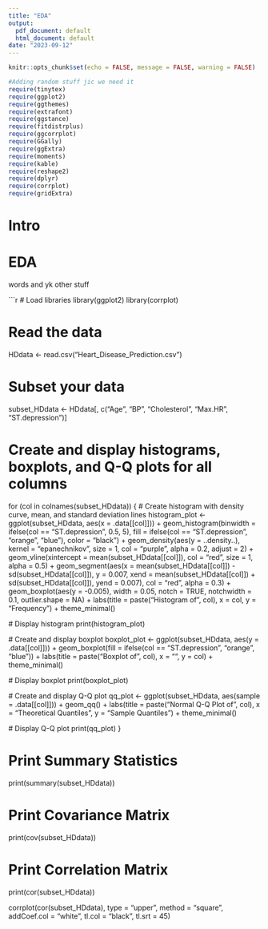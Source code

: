 ---
title: "EDA"
output:
  pdf_document: default
  html_document: default
date: "2023-09-12"
---

```{r setup, include=FALSE}
knitr::opts_chunk$set(echo = FALSE, message = FALSE, warning = FALSE)

```

```{r}
#Adding random stuff jic we need it
require(tinytex)
require(ggplot2)
require(ggthemes)
require(extrafont)
require(ggstance)
require(fitdistrplus)
require(ggcorrplot)
require(GGally)
require(ggExtra)
require(moments)
require(kable)
require(reshape2)
require(dplyr)
require(corrplot)
require(gridExtra)

```

# Intro

# EDA

words and yk other stuff

```{r}
# Load libraries
library(ggplot2)
library(corrplot)

# Read the data
HDdata <- read.csv("Heart_Disease_Prediction.csv")

# Subset your data
subset_HDdata <- HDdata[, c("Age", "BP", "Cholesterol", "Max.HR", "ST.depression")]

# Create and display histograms, boxplots, and Q-Q plots for all columns
for (col in colnames(subset_HDdata)) {
  # Create histogram with density curve, mean, and standard deviation lines
  histogram_plot <- ggplot(subset_HDdata, aes(x = .data[[col]])) +
    geom_histogram(binwidth = ifelse(col == "ST.depression", 0.5, 5), fill = ifelse(col == "ST.depression", "orange", "blue"), color = "black") +
    geom_density(aes(y = ..density..), kernel = "epanechnikov", size = 1, col = "purple", alpha = 0.2, adjust = 2) +
    geom_vline(xintercept = mean(subset_HDdata[[col]]), col = "red", size = 1, alpha = 0.5) +
    geom_segment(aes(x = mean(subset_HDdata[[col]]) - sd(subset_HDdata[[col]]), y = 0.007, xend = mean(subset_HDdata[[col]]) + sd(subset_HDdata[[col]]), yend = 0.007),
                 col = "red", alpha = 0.3) +
    geom_boxplot(aes(y = -0.005), width = 0.05, notch = TRUE, notchwidth = 0.1, outlier.shape = NA) +
    labs(title = paste("Histogram of", col), x = col, y = "Frequency") +
    theme_minimal()
  
  # Display histogram
  print(histogram_plot)
  
  # Create and display boxplot
  boxplot_plot <- ggplot(subset_HDdata, aes(y = .data[[col]])) +
    geom_boxplot(fill = ifelse(col == "ST.depression", "orange", "blue")) +
    labs(title = paste("Boxplot of", col), x = "", y = col) +
    theme_minimal()
  
  # Display boxplot
  print(boxplot_plot)
  
  # Create and display Q-Q plot
  qq_plot <- ggplot(subset_HDdata, aes(sample = .data[[col]])) +
    geom_qq() +
    labs(title = paste("Normal Q-Q Plot of", col), x = "Theoretical Quantiles", y = "Sample Quantiles") +
    theme_minimal()
  
  # Display Q-Q plot
  print(qq_plot)
}

# Print Summary Statistics
print(summary(subset_HDdata))

# Print Covariance Matrix
print(cov(subset_HDdata))

# Print Correlation Matrix
print(cor(subset_HDdata))

corrplot(cor(subset_HDdata), type = "upper", 
         method = "square", 
         addCoef.col = "white", 
         tl.col = "black", tl.srt = 45)